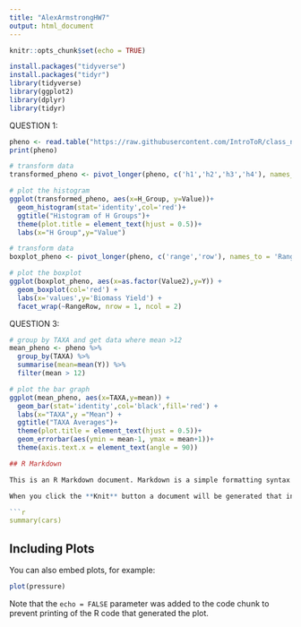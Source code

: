 ```yaml
---
title: "AlexArmstrongHW7"
output: html_document
---
```


```r
knitr::opts_chunk$set(echo = TRUE)
```

```r
install.packages("tidyverse")
install.packages("tidyr")
library(tidyverse)
library(ggplot2)
library(dplyr)
library(tidyr)
```

QUESTION 1:
```r
pheno <- read.table("https://raw.githubusercontent.com/IntroToR/class_notes/master/HW4/pheno.txt", head = T)
print(pheno)

# transform data
transformed_pheno <- pivot_longer(pheno, c('h1','h2','h3','h4'), names_to = 'H_Group', values_to = 'Value')

# plot the histogram
ggplot(transformed_pheno, aes(x=H_Group, y=Value))+
  geom_histogram(stat='identity',col='red')+
  ggtitle("Histogram of H Groups")+
  theme(plot.title = element_text(hjust = 0.5))+
  labs(x="H Group",y="Value")
```



```r
# transform data
boxplot_pheno <- pivot_longer(pheno, c('range','row'), names_to = 'RangeRow', values_to = 'Value2')

# plot the boxplot
ggplot(boxplot_pheno, aes(x=as.factor(Value2),y=Y)) +
  geom_boxplot(col='red') +
  labs(x='values',y='Biomass Yield') +
  facet_wrap(~RangeRow, nrow = 1, ncol = 2)
```


QUESTION 3:
```r
# group by TAXA and get data where mean >12
mean_pheno <- pheno %>%
  group_by(TAXA) %>%
  summarise(mean=mean(Y)) %>%
  filter(mean > 12)

# plot the bar graph
ggplot(mean_pheno, aes(x=TAXA,y=mean)) +
  geom_bar(stat='identity',col='black',fill='red') +
  labs(x="TAXA",y ="Mean") +
  ggtitle("TAXA Averages")+
  theme(plot.title = element_text(hjust = 0.5))+
  geom_errorbar(aes(ymin = mean-1, ymax = mean+1))+
  theme(axis.text.x = element_text(angle = 90))

```



```r
## R Markdown

This is an R Markdown document. Markdown is a simple formatting syntax for authoring HTML, PDF, and MS Word documents. For more details on using R Markdown see <http://rmarkdown.rstudio.com>.

When you click the **Knit** button a document will be generated that includes both content as well as the output of any embedded R code chunks within the document. You can embed an R code chunk like this:

```r
summary(cars)
```

## Including Plots

You can also embed plots, for example:

```r
plot(pressure)
```

Note that the `echo = FALSE` parameter was added to the code chunk to prevent printing of the R code that generated the plot.
